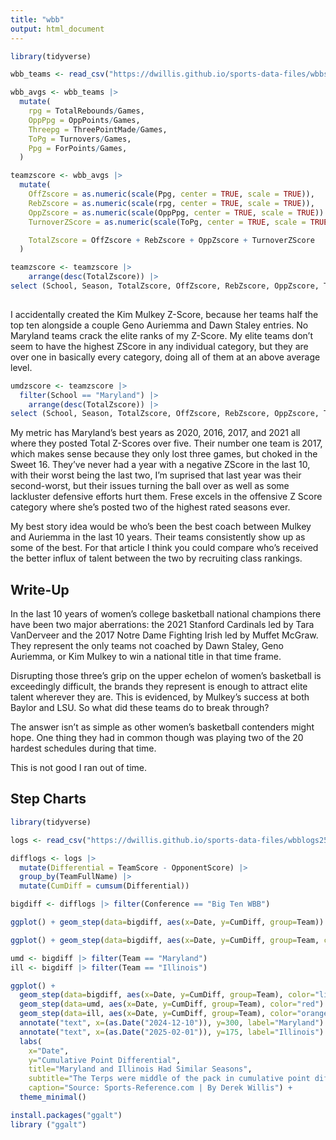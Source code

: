 ```yaml
---
title: "wbb"
output: html_document
---
```


```r
library(tidyverse)
```

```r
wbb_teams <- read_csv("https://dwillis.github.io/sports-data-files/wbbstats1525.csv")
```

```r
wbb_avgs <- wbb_teams |> 
  mutate(
    rpg = TotalRebounds/Games,
    OppPpg = OppPoints/Games,
    Threepg = ThreePointMade/Games,
    ToPg = Turnovers/Games,
    Ppg = ForPoints/Games,
  )
```


```r
teamzscore <- wbb_avgs |> 
  mutate(
    OffZscore = as.numeric(scale(Ppg, center = TRUE, scale = TRUE)),
    RebZscore = as.numeric(scale(rpg, center = TRUE, scale = TRUE)),
    OppZscore = as.numeric(scale(OppPpg, center = TRUE, scale = TRUE)) * -1,
    TurnoverZScore = as.numeric(scale(ToPg, center = TRUE, scale = TRUE)) * -1,

    TotalZscore = OffZscore + RebZscore + OppZscore + TurnoverZScore
  )  
```


```r
teamzscore <- teamzscore |> 
    arrange(desc(TotalZscore)) |> 
select (School, Season, TotalZscore, OffZscore, RebZscore, OppZscore, TurnoverZScore )
  
```

I accidentally created the Kim Mulkey Z-Score, because her teams half the top ten alongside a couple Geno Auriemma and Dawn Staley entries. No Maryland teams crack the elite ranks of my Z-Score. My elite teams don't seem to have the highest ZScore in any individual category, but they are over one in basically every category, doing all of them at an above average level.

```r
umdzscore <- teamzscore |> 
  filter(School == "Maryland") |> 
    arrange(desc(TotalZscore)) |> 
select (School, Season, TotalZscore, OffZscore, RebZscore, OppZscore, TurnoverZScore )
```

My metric has Maryland's best years as 2020, 2016, 2017, and 2021 all where they posted Total Z-Scores over five. Their number one team is 2017, which makes sense because they only lost three games, but choked in the Sweet 16. They've never had a year with a negative ZScore in the last 10, with their worst being the last two, I'm suprised that last year was their second-worst, but their issues turning the ball over as well as some lackluster defensive efforts hurt them. Frese excels in the offensive Z Score category where she's posted two of the highest rated seasons ever.

My best story idea would be who's been the best coach between Mulkey and Auriemma in the last 10 years. Their teams consistently show up as some of the best. For that article I think you could compare who's received the better influx of talent between the two by recruiting class rankings.


## Write-Up

In the last 10 years of women's college basketball national champions there have been two major aberrations: the 2021 Stanford Cardinals led by Tara VanDerveer and the 2017 Notre Dame Fighting Irish led by Muffet McGraw. They represent the only teams not coached by Dawn Staley, Geno Auriemma, or Kim Mulkey to win a national title in that time frame.

Disrupting those three's grip on the upper echelon of women's basketball is exceedingly difficult, the brands they represent is enough to attract elite talent wherever they are. This is evidenced, by Mulkey's success at both Baylor and LSU. So what did these teams do to break through?

The answer isn't as simple as other women's basketball contenders might hope. One thing they had in common though was playing two of the 20 hardest schedules during that time. 

This is not good I ran out of time.


## Step Charts

```r
library(tidyverse)
```

```r
logs <- read_csv("https://dwillis.github.io/sports-data-files/wbblogs25.csv")
```


```r
difflogs <- logs |> 
  mutate(Differential = TeamScore - OpponentScore) |> 
  group_by(TeamFullName) |> 
  mutate(CumDiff = cumsum(Differential))
```


```r
bigdiff <- difflogs |> filter(Conference == "Big Ten WBB")
```


```r
ggplot() + geom_step(data=bigdiff, aes(x=Date, y=CumDiff, group=Team))
```

```r
ggplot() + geom_step(data=bigdiff, aes(x=Date, y=CumDiff, group=Team, color=Team))
```


```r
umd <- bigdiff |> filter(Team == "Maryland")
ill <- bigdiff |> filter(Team == "Illinois")
```


```r
ggplot() + 
  geom_step(data=bigdiff, aes(x=Date, y=CumDiff, group=Team), color="light grey") +
  geom_step(data=umd, aes(x=Date, y=CumDiff, group=Team), color="red") + 
  geom_step(data=ill, aes(x=Date, y=CumDiff, group=Team), color="orange") +
  annotate("text", x=(as.Date("2024-12-10")), y=300, label="Maryland") +
  annotate("text", x=(as.Date("2025-02-01")), y=175, label="Illinois") +
  labs(
    x="Date", 
    y="Cumulative Point Differential", 
    title="Maryland and Illinois Had Similar Seasons", 
    subtitle="The Terps were middle of the pack in cumulative point differential.", 
    caption="Source: Sports-Reference.com | By Derek Willis") +
  theme_minimal()
```


```r
install.packages("ggalt")
library ("ggalt")
```





